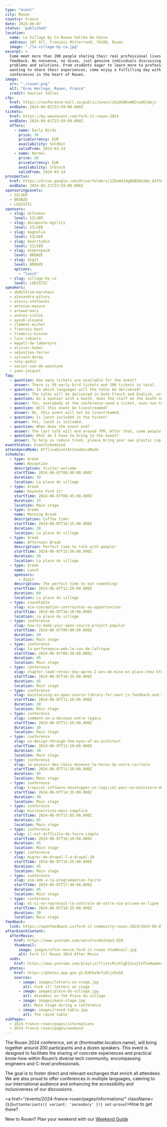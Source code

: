 ```yaml
---
type: "event"
city: Rouen
country: France
date: 2024-06-07
status: 'published'
location:
  name: Le Village By Ca Rouen Vallée De Seine
  address: 107 All. François Mitterrand, 76100, Rouen
  image: "./le-village-by-ca.jpg"
excerpt: >
  Come meet more than 200 people sharing their real professional lives and
  feedback. No nonsense, no divas, just genuine individuals discussing real
  problems and solutions. From students eager to learn more to professionals
  wanting to share their experiences, come enjoy a fulfilling day with a dozen
  conferences in the heart of Rouen.
image:
  src: "./cover.png"
  alt: "Gros Horloge, Rouen, France"
  credit: Gautier Salles
cfp:
  href: https://conference-hall.io/public/event/1GyOS8KvW02suD6jQmjz
  endDate: 2024-04-01T23:59:00.000Z
tickets:
  href: https://my.weezevent.com/fork-it-rouen-2024
  endDate: 2024-04-01T23:59:00.000Z
  offers:
    - name: Early Birds
      price: 30
      priceCurrency: EUR
      availability: SoldOut
      validFrom: 2024-03-14
    - name: Normal
      price: 50
      priceCurrency: EUR
      availability: InStock
      validFrom: 2024-03-14
prospectus:
  href: https://drive.google.com/drive/folders/1ZIwH4J9gDbBXbG10a_Q4fSGwx0DFqXpk?usp=sharing
  endDate: 2024-05-31T23:59:00.000Z
sponsoringLevels:
  - SILVER
  - BRONZE
  - LOGISTIC
sponsors:
  - slug: attineos
    level: SILVER
  - slug: docaposte-agility
    level: SILVER
  - slug: magnolia
    level: SILVER
  - slug: bearstudio
    level: SILVER
  - slug: oneprepaid
    level: BRONZE
  - slug: digit
    level: BRONZE
    options:
      - "lunch"
  - slug: village-by-ca
    level: LOGISTIC
speakers:
  - abdelkrim-marchani
  - alexandra-pituru
  - alexis-stefanski
  - antoine-mazure
  - arnaud-mary
  - andrey-sitnik
  - ayoub-alouane
  - clement-michel
  - francois-best
  - frederic-bisson
  - luis-rubiera
  - magali-de-labareyre
  - olivier-huber
  - sebastien-ferrer
  - sylvain-dorey
  - tony-godin
  - xavier-van-de-woestyne
  - yann-jacquot
faq:
  - question: How many tickets are available for the event?
    answer: There is 50 early bird tickets and 200 tickets in total.
  - question: In which languages will the talks be delivered?
    answer: The talks will be delivered in both French and English, with live transcription and translation provided.
  - question: As a sponsor with a booth, does the staff on the booth need tickets?
    answer: Yes, everybody at the conference need a ticket, even non-tech people that are on booths.
  - question: Will this event be livestreamed?
    answer: No, this event will not be livestreamed.
  - question: Is lunch included in the ticket?
    answer: Yes, lunch is included.
  - question: When does the event end?
    answer: The last talk will end around 7PM. After that, some people will stay for a drink on the terrace and then in the bars below or in town.
  - question: What do I have to bring to the event?
    answer: To help us reduce trash, please bring your own plastic cup (we all have a lot at home) or reusable water bottle to the event.
eventStatus: EventScheduled
attendanceMode: OfflineEventAttendanceMode
schedule:
  - type: break
    name: Reception
    description: Visitor welcome
    startTime: 2024-06-07T08:00:00.000Z
    duration: 30
    location: La place du village
  - type: break
    name: Keynote Fork it!
    startTime: 2024-06-07T08:45:00.000Z
    duration: 15
    location: Main stage
  - type: break
    name: Morning Break
    description: Coffee time!
    startTime: 2024-06-07T10:15:00.000Z
    duration: 20
    location: La place du village
  - type: break
    name: Afternoon Break
    description: Perfect time to talk with people!
    startTime: 2024-06-07T15:50:00.000Z
    duration: 20
    location: La place du village
  - type: break
    name: Lunch
    sponsors:
      - digit
    description: The perfect time to eat something!
    startTime: 2024-06-07T12:20:00.000Z
    duration: 60
    location: La place du village
  - type: roundtable
    slug: eco-conception-contraintes-ou-opportunites
    startTime: 2024-06-07T16:10:00.000Z
    location: La place du village
  - type: conference
    slug: how-to-make-your-open-source-project-popular
    startTime: 2024-06-07T09:00:00.000Z
    duration: 30
    location: Main stage
  - type: conference
    slug: la-performance-web-le-cas-de-lafrique
    startTime: 2024-06-07T09:30:00.000Z
    duration: 45
    location: Main stage
  - type: conference
    slug: chapter-lead-retour-dxp-apres-2-ans-de-mise-en-place-chez-bforbank
    startTime: 2024-06-07T10:35:00.000Z
    duration: 45
    location: Main stage
  - type: conference
    slug: maintaining-an-open-source-library-for-next-js-feedback-and-tips
    startTime: 2024-06-07T11:20:00.000Z
    duration: 30
    location: Main stage
  - type: conference
    slug: comment-on-a-decoupe-notre-legacy
    startTime: 2024-06-07T11:50:00.000Z
    duration: 30
    location: Main stage
  - type: conference
    slug: ux-design-through-the-eyes-of-an-architect
    startTime: 2024-06-07T13:20:00.000Z
    duration: 30
    location: Main stage
  - type: conference
    slug: le-pouvoir-des-choix-devenez-le-heros-de-votre-carriere
    startTime: 2024-06-07T13:50:00.000Z
    duration: 45
    location: Main stage
  - type: conference
    slug: tropical-software-developper-un-logiciel-pour-un-ministere-dasie-du-sud-est
    startTime: 2024-06-07T14:35:00.000Z
    duration: 30
    location: Main stage
  - type: conference
    slug: microservices-maxi-supplice
    startTime: 2024-06-07T15:05:00.000Z
    duration: 45
    location: Main stage
  - type: conference
    slug: il-est-difficile-de-faire-simple
    startTime: 2024-06-07T16:10:00.000Z
    duration: 45
    location: Main stage
  - type: conference
    slug: migrer-de-drupal-7-a-drupal-10
    startTime: 2024-06-07T16:55:00.000Z
    duration: 45
    location: Main stage
  - type: conference
    slug: une-ode-a-la-programmation-tacite
    startTime: 2024-06-07T17:40:00.000Z
    duration: 45
    location: Main stage
  - type: conference
    slug: et-si-on-reprenait-le-controle-de-notre-vie-privee-en-ligne
    startTime: 2024-06-07T18:25:00.000Z
    duration: 30
    location: Main stage
feedback:
  link: https://openfeedback.io/fork-it-community-rouen-2024/2024-06-07
afterEventContent:
  afterMovie:
    href: https://www.youtube.com/watch?v=HLGnkpZ-Q1Q
    thumbnail:
      image: images/after-movie-fork-it-rouen-thumbnail.jpg
      alt: Fork it! Rouen 2024 After Movie
  vods:
    href: https://www.youtube.com/playlist?list=PLnfCgE11xujteT3e9wpbecCiXp446UIlK
  photos:
    href: https://photos.app.goo.gl/EdFAx9n7yGCjn5a56
    sources:
      - image: images/letters-on-stage.jpg
        alt: Fork it! letters on stage
      - image: images/place-du-village.jpg
        alt: Atendees on the Place du village
      - image: images/main-stage.jpg
        alt: Main stage during a conference
      - image: images/round-table.jpg
        alt: The round table
subPages:
  - 2024-france-rouen/pages/informations
  - 2024-france-rouen/pages/weekend
---
```



The Rouen 2024 conference, set at {frontmatter.location.name},
will bring together around 200 participants and a dozen speakers. This event
is designed to facilitate the sharing of concrete experiences and practical
know-how within Rouen’s diverse tech community, encompassing engineers and
C-level professionals.

The goal is to foster direct and relevant exchanges
that enrich all attendees. We are also proud to offer conferences in
multiple languages, catering to our international audience and enhancing
the accessibility and inclusiveness of our discussions.

<a href="/events/2024-france-rouen/pages/informations/" className={`${buttonVariants({ variant: 'secondary' })} not-prose`}>How to get there?</a>

New to Rouen? Plan your weekend with our [Weekend Guide](/events/2024-france-rouen/pages/weekend/)